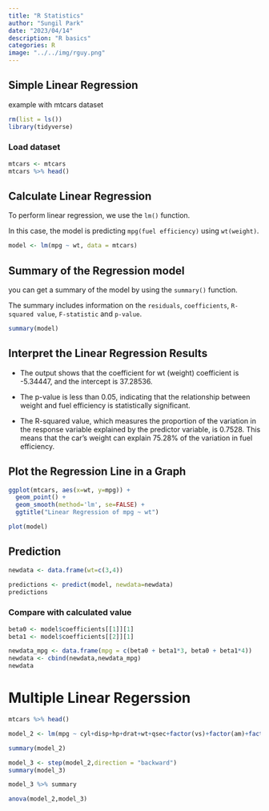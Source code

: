 ```yaml
---
title: "R Statistics"
author: "Sungil Park"
date: "2023/04/14"
description: "R basics"
categories: R
image: "../../img/rguy.png"
---
```


## Simple Linear Regression

example with mtcars dataset

```r
rm(list = ls())
library(tidyverse)
```

### Load dataset

```r
mtcars <- mtcars
mtcars %>% head()
```

## Calculate Linear Regression

To perform linear regression, we use the `lm()` function.

In this case, the model is predicting `mpg(fuel efficiency)` using `wt(weight)`.

```r
model <- lm(mpg ~ wt, data = mtcars)
```

## Summary of the Regression model

you can get a summary of the model by using the `summary()` function.

The summary includes information on the `residuals`, `coefficients`, `R-squared value`, `F-statistic` and `p-value`.

```r
summary(model)
```

## Interpret the Linear Regression Results

-   The output shows that the coefficient for wt (weight) coefficient is -5.34447, and the intercept is 37.28536.

-   The p-value is less than 0.05, indicating that the relationship between weight and fuel efficiency is statistically significant.

-   The R-squared value, which measures the proportion of the variation in the response variable explained by the predictor variable, is 0.7528. This means that the car's weight can explain 75.28% of the variation in fuel efficiency.

## Plot the Regression Line in a Graph

```r
ggplot(mtcars, aes(x=wt, y=mpg)) +
  geom_point() +
  geom_smooth(method='lm', se=FALSE) +
  ggtitle("Linear Regression of mpg ~ wt")
```

```r
plot(model)
```

## Prediction

```r
newdata <- data.frame(wt=c(3,4))

predictions <- predict(model, newdata=newdata)
predictions
```

### Compare with calculated value

```r
beta0 <- model$coefficients[[1]][1]
beta1 <- model$coefficients[[2]][1]

newdata_mpg <- data.frame(mpg = c(beta0 + beta1*3, beta0 + beta1*4))
newdata <- cbind(newdata,newdata_mpg)
newdata
```

# Multiple Linear Regerssion

```r
mtcars %>% head()
```

```r
model_2 <- lm(mpg ~ cyl+disp+hp+drat+wt+qsec+factor(vs)+factor(am)+factor(gear)+factor(carb), data=mtcars)
```

```r
summary(model_2)
```

```r
model_3 <- step(model_2,direction = "backward")
summary(model_3)
```

```r
model_3 %>% summary
```

```r
anova(model_2,model_3)
```
